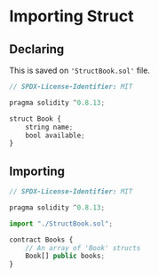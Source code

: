 # Importing Struct

## Declaring
This is saved on `'StructBook.sol'` file.

```jsx
// SPDX-License-Identifier: MIT

pragma solidity ^0.8.13;

struct Book {
    string name;
    bool available;
}
```

##  Importing

```jsx
// SPDX-License-Identifier: MIT

pragma solidity ^0.8.13;

import "./StructBook.sol";

contract Books {
    // An array of 'Book' structs
    Book[] public books;
}
```